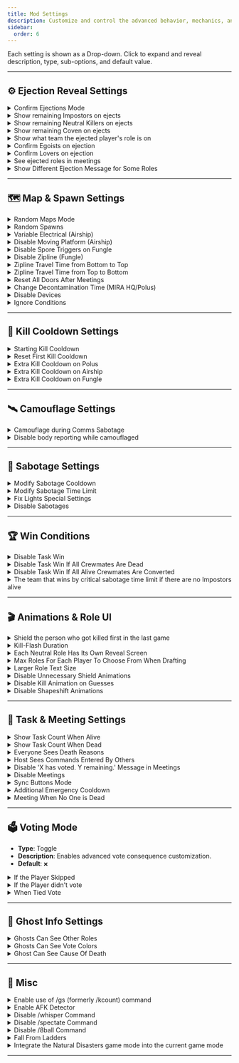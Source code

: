 ```yaml
---
title: Mod Settings
description: Customize and control the advanced behavior, mechanics, and visual aspects of your EHR game sessions.
sidebar:
  order: 6
---
```


Each setting is shown as a Drop-down. Click to expand and reveal description, type, sub-options, and default value.

---

## ⚙️ Ejection Reveal Settings

<details>
  <summary>Confirm Ejections Mode</summary>

- **Type**: Option  
- **Description**: Choose how much information is revealed upon ejection — team, role, or nothing.  
- **Default**: `Role`  
- **Options**: `None`, `Team`, `Role`

</details>

<details>
  <summary>Show remaining Impostors on ejects</summary>

- **Type**: Toggle  
- **Description**: Displays the number of Impostors still alive after someone is ejected.  
- **Default**: `✔️`

</details>

<details>
  <summary>Show remaining Neutral Killers on ejects</summary>

- **Type**: Toggle  
- **Description**: Reveals how many Neutral Killer roles are still alive when a player is ejected.  
- **Default**: `✔️`

</details>

<details>
  <summary>Show remaining Coven on ejects</summary>

- **Type**: Toggle  
- **Description**: Displays how many Coven members remain in the game after an ejection.  
- **Default**: `✔️`

</details>

<details>
  <summary>Show what team the ejected player's role is on</summary>

- **Type**: Toggle  
- **Description**: When enabled, reveals the faction (Crewmate, Impostor, Neutral, etc.) of the ejected role.  
- **Default**: `✔️`

</details>

<details>
  <summary>Confirm Egoists on ejection</summary>

- **Type**: Toggle  
- **Description**: Shows if an ejected player was an Egoist.  
- **Default**: `✔️`

</details>

<details>
  <summary>Confirm Lovers on ejection</summary>

- **Type**: Toggle  
- **Description**: Displays if the ejected player was part of a Lover pair.  
- **Default**: `✔️`

</details>

<details>
  <summary>See ejected roles in meetings</summary>

- **Type**: Toggle  
- **Description**: Shows the role of ejected players during the meeting.  
- **Default**: `✔️`

</details>

<details>
  <summary>Show Different Ejection Message for Some Roles</summary>

- **Type**: Toggle  
- **Description**: Enables special ejection messages for roles like Jester, Innocent, or Executioner.  
- **Default**: `✔️`

</details>

---

## 🗺️ Map & Spawn Settings

<details>
  <summary>Random Maps Mode</summary>

- **Type**: Toggle  
- **Description**: Enables random map selection before each game.  
- **Default**: `❌`

<details>
  <summary>Chance that the map is The Skeld</summary>

  - **Type**: Percentage  
  - **Description**: Probability of selecting The Skeld when maps are randomized.  
  - **Default**: `0`

</details>

<details>
  <summary>Chance that the map is MIRA HQ</summary>

  - **Type**: Percentage  
  - **Description**: Probability of selecting MIRA HQ.  
  - **Default**: `0`

</details>

<details>
  <summary>Chance that the map is Polus</summary>

  - **Type**: Percentage  
  - **Description**: Probability of selecting Polus.  
  - **Default**: `0`

</details>

<details>
  <summary>Chance that the map is dlekS ehT</summary>

  - **Type**: Percentage  
  - **Description**: Probability of selecting the reversed version of Skeld.  
  - **Default**: `0`

</details>

<details>
  <summary>Chance that the map is Airship</summary>

  - **Type**: Percentage  
  - **Description**: Probability of selecting Airship.  
  - **Default**: `0`

</details>

<details>
  <summary>Chance that the map is The Fungle</summary>

  - **Type**: Percentage  
  - **Description**: Probability of selecting The Fungle.  
  - **Default**: `0`

</details>

</details>

<details>
  <summary>Random Spawns</summary>

- **Type**: Toggle  
- **Description**: Enables randomized player spawn locations within the map.  
- **Default**: `❌`

<details>
  <summary>Additional Spawn Locations (Airship)</summary>

  - **Type**: Toggle  
  - **Description**: Adds extra spawn zones specific to Airship.  
  - **Default**: `❌`

</details>

</details>

<details>
  <summary>Variable Electrical (Airship)</summary>

- **Type**: Toggle  
- **Description**: Alters Electrical layout each game on Airship.  
- **Default**: `❌`

</details>

<details>
  <summary>Disable Moving Platform (Airship)</summary>

- **Type**: Toggle  
- **Description**: Disables the moving platform (gap room) on Airship.  
- **Default**: `❌`

</details>

<details>
  <summary>Disable Spore Triggers on Fungle</summary>

- **Type**: Toggle  
- **Description**: Prevents spores from activating on The Fungle.  
- **Default**: `❌`

</details>

<details>
  <summary>Disable Zipline (Fungle)</summary>

- **Type**: Toggle  
- **Description**: Disables all zipline interactions on The Fungle.  
- **Default**: `❌`

<details>
  <summary>Disable Use From Top</summary>

  - **Type**: Toggle  
  - **Default**: `❌`

</details>

<details>
  <summary>Disable Use From Under</summary>

  - **Type**: Toggle  
  - **Default**: `❌`

</details>

<details>
  <summary>Disable Zipline for Crewmates</summary>

  - **Type**: Toggle  
  - **Default**: `❌`

</details>

<details>
  <summary>Disable Zipline for Impostors</summary>

  - **Type**: Toggle  
  - **Default**: `❌`

</details>

<details>
  <summary>Disable Zipline for Neutrals</summary>

  - **Type**: Toggle  
  - **Default**: `❌`

</details>

<details>
  <summary>Disable Zipline for Coven</summary>

  - **Type**: Toggle  
  - **Default**: `❌`

</details>

</details>

<details>
  <summary>Zipline Travel Time from Bottom to Top</summary>

- **Type**: Time (seconds)  
- **Description**: Duration to zipline upwards on The Fungle.  
- **Default**: `4.00`

</details>

<details>
  <summary>Zipline Travel Time from Top to Bottom</summary>

- **Type**: Time (seconds)  
- **Description**: Duration to zipline downward on The Fungle.  
- **Default**: `2.00`

</details>

<details>
  <summary>Reset All Doors After Meetings</summary>

- **Type**: Toggle  
- **Description**: Automatically resets door states after each meeting.  
- **Default**: `❌`

<details>
  <summary>Mode</summary>

  - **Type**: Option  
  - **Description**: Choose how door states are handled post-meeting.  
  - **Default**: `Random`  
  - **Options**: `Open All`, `Close All`, `Random`

</details>

</details>

<details>
  <summary>Change Decontamination Time (MIRA HQ/Polus)</summary>

- **Type**: Toggle  
- **Description**: Allows custom duration for decontamination.  
- **Default**: `❌`

<details>
  <summary>Decontamination Time On MIRA HQ</summary>

  - **Type**: Time (seconds)  
  - **Default**: `3.00`  
  - **Range**: `0.5 - 10`

</details>

<details>
  <summary>Decontamination Time On Polus</summary>

  - **Type**: Time (seconds)  
  - **Default**: `3.00`  
  - **Range**: `0.5 - 10`

</details>

</details>


<details>
  <summary>Disable Devices</summary>

- **Type**: Toggle  
- **Description**: Disables access to certain information-gathering devices across different maps.  
- **Default**: `❌`

<details>
  <summary>Disable Skeld Devices</summary>

  - **Type**: Toggle  
  - **Default**: `❌`

  <details>
    <summary>Disable Admin</summary>

    - **Type**: Toggle  
    - **Default**: `❌`

  </details>

  <details>
    <summary>Disable Cameras</summary>

    - **Type**: Toggle  
    - **Default**: `❌`

  </details>

</details>

<details>
  <summary>Disable MIRA HQ Devices</summary>

  - **Type**: Toggle  
  - **Default**: `❌`

  <details>
    <summary>Disable Admin</summary>

    - **Type**: Toggle  
    - **Default**: `❌`

  </details>

  <details>
    <summary>Disable DoorLog</summary>

    - **Type**: Toggle  
    - **Default**: `❌`

  </details>

</details>

<details>
  <summary>Disable Polus Devices</summary>

  - **Type**: Toggle  
  - **Default**: `❌`

  <details>
    <summary>Disable Admin</summary>

    - **Type**: Toggle  
    - **Default**: `❌`

  </details>

  <details>
    <summary>Disable Cameras</summary>

    - **Type**: Toggle  
    - **Default**: `❌`

  </details>

  <details>
    <summary>Disable Vitals</summary>

    - **Type**: Toggle  
    - **Default**: `❌`

  </details>

</details>

<details>
  <summary>Disable Airship Devices</summary>

  - **Type**: Toggle  
  - **Default**: `❌`

  <details>
    <summary>Disable Cockpit Admin</summary>

    - **Type**: Toggle  
    - **Default**: `❌`

  </details>

  <details>
    <summary>Disable Records Admin</summary>

    - **Type**: Toggle  
    - **Default**: `❌`

  </details>

  <details>
    <summary>Disable Cameras</summary>

    - **Type**: Toggle  
    - **Default**: `❌`

  </details>

  <details>
    <summary>Disable Vitals</summary>

    - **Type**: Toggle  
    - **Default**: `❌`

  </details>

</details>

<details>
  <summary>Disable Fungle Devices</summary>

  - **Type**: Toggle  
  - **Default**: `❌`

  <details>
    <summary>Disable Binoculars</summary>

    - **Type**: Toggle  
    - **Default**: `❌`

  </details>

  <details>
    <summary>Disable Vitals</summary>

    - **Type**: Toggle  
    - **Default**: `❌`

  </details>

</details>

</details>

<details>
  <summary>Ignore Conditions</summary>

- **Type**: Toggle  
- **Description**: Ignores player-based conditional triggers for disabled devices.  
- **Default**: `❌`

<details>
  <summary>Ignore Impostors</summary>

  - **Type**: Toggle  
  - **Default**: `❌`

</details>

<details>
  <summary>Ignore Neutrals</summary>

  - **Type**: Toggle  
  - **Default**: `❌`

</details>

<details>
  <summary>Ignore Crewmates</summary>

  - **Type**: Toggle  
  - **Default**: `❌`

</details>

<details>
  <summary>Ignore After First Death</summary>

  - **Type**: Toggle  
  - **Default**: `❌`

</details>

</details>

---

## 🧼 Kill Cooldown Settings

<details>
  <summary>Starting Kill Cooldown</summary>

- **Type**: Time (seconds)  
- **Description**: Duration before the first kill is allowed in a round.  
- **Default**: `18.00`  
- **Range**: `1 - 60`

</details>

<details>
  <summary>Reset First Kill Cooldown</summary>

- **Type**: Toggle  
- **Description**: Resets the kill cooldown at the start of each game.  
- **Default**: `❌`

</details>

<details>
  <summary>Extra Kill Cooldown on Polus</summary>

- **Type**: Time (seconds)  
- **Description**: Adds extra cooldown for kills when on Polus.  
- **Default**: `0.00`  
- **Range**: `0 - 60`

</details>

<details>
  <summary>Extra Kill Cooldown on Airship</summary>

- **Type**: Time (seconds)  
- **Description**: Adds extra cooldown for kills when on Airship.  
- **Default**: `0.00`  
- **Range**: `0 - 60`

</details>

<details>
  <summary>Extra Kill Cooldown on Fungle</summary>

- **Type**: Time (seconds)  
- **Description**: Adds extra cooldown for kills when on The Fungle.  
- **Default**: `0.00`  
- **Range**: `0 - 60`

</details>

---

## 🛰️ Camouflage Settings

<details>
  <summary>Camouflage during Comms Sabotage</summary>

- **Type**: Toggle  
- **Description**: Enables camouflage effects (players appear identical) when Comms are sabotaged.  
- **Default**: `❌`

<details>
  <summary>Disable on MIRA HQ</summary>

  - **Type**: Toggle  
  - **Description**: Disables the camouflage effect on the MIRA HQ map.  
  - **Default**: `❌`

</details>

<details>
  <summary>Disable on Fungle</summary>

  - **Type**: Toggle  
  - **Description**: Disables the camouflage effect on The Fungle map.  
  - **Default**: `❌`

</details>

<details>
  <summary>Limit</summary>

  - **Type**: Toggle  
  - **Description**: Enables advanced restrictions on how often camouflage can activate.  
  - **Default**: `❌`

  <details>
    <summary>Set Chance of Camouflaging (each time Comms are sabotaged)</summary>

    - **Type**: Toggle  
    - **Description**: Allows camouflage to activate based on a chance each time Comms are sabotaged.  
    - **Default**: `❌`

    <details>
      <summary>Chance of Camouflaging</summary>

      - **Type**: Percentage  
      - **Description**: Probability that camouflage occurs when Comms are sabotaged.  
      - **Default**: `50`  
      - **Range**: `0 - 100`

    </details>

  </details>

  <details>
    <summary>Set Frequency of Camouflaging (= only camouflage every X sabotages)</summary>

    - **Type**: Toggle  
    - **Description**: Camouflage will only occur once every X sabotage events.  
    - **Default**: `❌`

    <details>
      <summary>Frequency of Camouflaging</summary>

      - **Type**: Number  
      - **Description**: Number of sabotages required before camouflage can activate again.  
      - **Default**: `2`  
      - **Range**: `1 - 10`

    </details>

  </details>

  <details>
    <summary>Set Maximum Times of Camouflaging</summary>

    - **Type**: Toggle  
    - **Description**: Restricts how many times camouflage can activate within a game or round.  
    - **Default**: `❌`

    <details>
      <summary>Maximum Times of Camouflaging Per Game</summary>

      - **Type**: Number  
      - **Description**: Maximum camouflage triggers allowed during the entire game.  
      - **Default**: `3`  
      - **Range**: `1 - 30`

    </details>

    <details>
      <summary>Maximum Times of Camouflaging Per Round</summary>

      - **Type**: Number  
      - **Description**: Maximum camouflage triggers allowed per round.  
      - **Default**: `1`  
      - **Range**: `1 - 10`

    </details>

  </details>

</details>

</details>

<details>
  <summary>Disable body reporting while camouflaged</summary>

- **Type**: Toggle  
- **Description**: Disables the ability to report dead bodies while camouflage is active.  
- **Default**: `❌`

</details>

---

## 🛑 Sabotage Settings

<details>
  <summary>Modify Sabotage Cooldown</summary>

- **Type**: Toggle  
- **Description**: Allows setting a custom sabotage cooldown.  
- **Default**: `❌`

<details>
  <summary>Sabotage Cooldown</summary>

  - **Type**: Time (seconds)  
  - **Default**: `30.00`  
  - **Range**: `1 - 60`

</details>

</details>

<details>
  <summary>Modify Sabotage Time Limit</summary>

- **Type**: Toggle  
- **Description**: Enables changing the timer duration before each sabotage causes defeat.  
- **Default**: `❌`

<details>
  <summary>The Skeld Reactor Time Limit</summary>

  - **Type**: Time (seconds)  
  - **Default**: `30.00`  
  - **Range**: `5 - 90`

</details>

<details>
  <summary>The Skeld O2 Time Limit</summary>

  - **Type**: Time (seconds)  
  - **Default**: `30.00`  
  - **Range**: `5 - 90`

</details>

<details>
  <summary>MIRA HQ Reactor Time Limit</summary>

  - **Type**: Time (seconds)  
  - **Default**: `45.00`  
  - **Range**: `5 - 90`

</details>

<details>
  <summary>MIRA HQ O2 Time Limit</summary>

  - **Type**: Time (seconds)  
  - **Default**: `45.00`  
  - **Range**: `5 - 90`

</details>

<details>
  <summary>Polus Reactor Time Limit</summary>

  - **Type**: Time (seconds)  
  - **Default**: `60.00`  
  - **Range**: `5 - 90`

</details>

<details>
  <summary>Airship Reactor Time Limit</summary>

  - **Type**: Time (seconds)  
  - **Default**: `90.00`  
  - **Range**: `5 - 90`

</details>

<details>
  <summary>The Fungle Reactor Time Limit</summary>

  - **Type**: Time (seconds)  
  - **Default**: `60.00`  
  - **Range**: `5 - 90`

</details>

<details>
  <summary>The Fungle Mushroom Mixup Duration</summary>

  - **Type**: Time (seconds)  
  - **Default**: `10.00`  
  - **Range**: `5 - 90`

</details>

</details>

<details>
  <summary>Fix Lights Special Settings</summary>

- **Type**: Toggle  
- **Description**: Enables advanced options for handling the lights sabotage panels.  
- **Default**: `❌`

<details>
  <summary>Block Switches When They Are Up</summary>

  - **Type**: Toggle  
  - **Description**: Prevents toggling light switches that are already in the "up" position.  
  - **Default**: `❌`

</details>

<details>
  <summary>Disable Viewing Deck Lights Panel (Airship)</summary>

  - **Type**: Toggle  
  - **Description**: Disables access to the Viewing Deck lights panel on Airship.  
  - **Default**: `❌`

</details>

<details>
  <summary>Disable Gap Room Lights Panel (Airship)</summary>

  - **Type**: Toggle  
  - **Description**: Disables access to the Gap Room lights panel on Airship.  
  - **Default**: `❌`

</details>

<details>
  <summary>Disable Cargo Lights Panel (Airship)</summary>

  - **Type**: Toggle  
  - **Description**: Disables access to the Cargo lights panel on Airship.  
  - **Default**: `❌`

</details>

</details>

<details>
  <summary>Disable Sabotages</summary>

- **Type**: Toggle  
- **Description**: Completely disables all sabotage options for Impostors or other roles.  
- **Default**: `❌`

<details>
  <summary>Disable Reactor Sabotage (The Skeld & MIRA HQ)</summary>

  - **Type**: Toggle  
  - **Default**: `❌`

</details>

<details>
  <summary>Disable Reset Seismic Stabilizers Sabotage (Polus)</summary>

  - **Type**: Toggle  
  - **Default**: `❌`

</details>

<details>
  <summary>Disable Avert Crash Course Sabotage (Airship)</summary>

  - **Type**: Toggle  
  - **Default**: `❌`

</details>

<details>
  <summary>Disable O2 Sabotage (The Skeld & MIRA HQ)</summary>

  - **Type**: Toggle  
  - **Default**: `❌`

</details>

<details>
  <summary>Disable Comms Sabotage</summary>

  - **Type**: Toggle  
  - **Default**: `❌`

</details>

<details>
  <summary>Disable Lights Sabotage</summary>

  - **Type**: Toggle  
  - **Default**: `❌`

</details>

<details>
  <summary>Disable Mushroom Mixup Sabotage (Fungle)</summary>

  - **Type**: Toggle  
  - **Default**: `❌`

</details>

<details>
  <summary>Disable Doors Sabotage</summary>

  - **Type**: Toggle  
  - **Default**: `❌`

</details>

</details>

---

## 🏆 Win Conditions

<details>
  <summary>Disable Task Win</summary>

- **Type**: Toggle  
- **Description**: Prevents players from winning via task completion.  
- **Default**: `❌`

</details>

<details>
  <summary>Disable Task Win If All Crewmates Are Dead</summary>

- **Type**: Toggle  
- **Description**: Disables task victory if all crewmates are eliminated.  
- **Default**: `✔️`

</details>

<details>
  <summary>Disable Task Win If All Alive Crewmates Are Converted</summary>

- **Type**: Toggle  
- **Description**: Prevents task win if all remaining crewmates are converted to another faction.  
- **Default**: `✔️`

</details>

<details>
  <summary>The team that wins by critical sabotage time limit if there are no Impostors alive</summary>

- **Type**: Option  
- **Description**: Choose which faction wins if sabotage ends the game with no living Impostors.  
- **Default**: `Impostors`  
- **Options**: `Impostors`, `Neutral Killers`, `Coven`



<details>
  <summary>If the selected team is dead, then the winning team is</summary>

- **Type**: Option  
- **Description**: Determines fallback winner if the above-selected team is dead.  
- **Default**: `Impostors`  
- **Options**: `Impostors`, `Neutral Killers`, `Coven`

</details>

</details>

---

## 🎬 Animations & Role UI

<details>
  <summary>Shield the person who got killed first in the last game</summary>

- **Type**: Toggle  
- **Description**: Grants a temporary shield to the first-killed player from the previous game.  
- **Default**: `❌`

</details>

<details>
  <summary>Kill-Flash Duration</summary>

- **Type**: Time (seconds)  
- **Description**: Controls the length of the reactor sabotage flashes used for warnings. 
- **Default**: `0.30`  
- **Range**: `0.1 - 0.45`

</details>

<details>
  <summary>Each Neutral Role Has Its Own Reveal Screen</summary>

:::note
This setting is only available when using the **modded client**. It will have no effect for players on the vanilla *(unmodded)* version.
:::

- **Type**: Toggle  
- **Description**: Shows a dedicated reveal screen when a Neutral role is assigned.  
- **Default**: `❌`

</details>

<details>
  <summary>Max Roles For Each Player To Choose From When Drafting</summary>

- **Type**: Number  
- **Description**: Limits how many role options each player gets when drafting roles.  
- **Default**: `5`  
- **Range**: `1 - 30`

</details>

<details>
  <summary>Larger Role Text Size</summary>

- **Type**: Toggle  
- **Description**: Enlarges the in-game text size of role cards.  
- **Default**: `❌`

</details>

<details>
  <summary>Disable Unnecessary Shield Animations</summary>

- **Type**: Toggle  
- **Description**: Disables shield visual effects that don’t impact gameplay.  
- **Default**: `✔️`

</details>

<details>
  <summary>Disable Kill Animation on Guesses</summary>

- **Type**: Toggle  
- **Description**: Prevents death animation from playing when a player is killed by a guesser.  
- **Default**: `✔️`

</details>

<details>
  <summary>Disable Shapeshift Animations</summary>

- **Type**: Toggle  
- **Description**: Disables all shapeshifting animations, including cases where shapeshift is only used to trigger an ability without the player remaining shifted.    
- **Default**: `✔️`

<details>
  <summary>Disable All Shapeshift Animations</summary>

  - **Type**: Toggle  
  - **Description**: Completely removes any animation or visual cue during shapeshift.  
  - **Default**: `❌`

</details>

</details>

---

## 🎯 Task & Meeting Settings

<details>
  <summary>Show Task Count When Alive</summary>

- **Type**: Toggle  
- **Description**: Displays how many tasks the player has while alive.  
- **Default**: `✔️`

</details>

<details>
  <summary>Show Task Count When Dead</summary>

- **Type**: Toggle  
- **Description**: Displays task count to ghosts.  
- **Default**: `✔️`

</details>

<details>
  <summary>Everyone Sees Death Reasons</summary>

- **Type**: Toggle  
- **Description**: Makes the cause of death visible to all players.  
- **Default**: `❌`

</details>

<details>
  <summary>Host Sees Commands Entered By Others</summary>

- **Type**: Toggle  
- **Description**: Displays command inputs from other players to the host.  
- **Default**: `✔️`

</details>

<details>
  <summary>Disable 'X has voted. Y remaining.' Message in Meetings</summary>

- **Type**: Toggle  
- **Description**: Removes the voting progress message from the meeting UI.  
- **Default**: `✔️`

</details>

<details>
  <summary>Disable Meetings</summary>

- **Type**: Toggle  
- **Description**: Prevents players from calling any meetings during the game.  
- **Default**: `❌`

</details>

<details>
  <summary>Sync Buttons Mode</summary>

- **Type**: Toggle  
- **Description**: Limits the total number of emergency meetings that can be called by all players combined in a single game. 
- **Default**: `❌`

<details>
  <summary>Max Number of Emergency Meetings Allowed</summary>

  - **Type**: Number  
  - **Default**: `10`  
  - **Range**: `0 - 100`

</details>

</details>

<details>
  <summary>Additional Emergency Cooldown</summary>

- **Type**: Toggle  
- **Description**: Adds an extra delay on top of the base emergency cooldown before another meeting can be called.  
- **Default**: `❌`

<details>
  <summary>Minimum Living Players to be Applied</summary>

  - **Type**: Number  
  - **Description**: The extra cooldown only applies if this minimum number of players are still alive.  
  - **Default**: `1`  
  - **Range**: `1 - 15`

</details>

<details>
  <summary>Additional Cooldown</summary>

  - **Type**: Time (seconds)  
  - **Description**: Duration of the added cooldown applied to emergency meeting button usage.  
  - **Default**: `1.00`  
  - **Range**: `1 - 60`

</details>

</details>

<details>
  <summary>Meeting When No One is Dead</summary>

- **Type**: Toggle  
- **Description**: Changes meeting time when no one has died.  
- **Default**: `❌`

<details>
  <summary>Meeting Time When No One is Dead</summary>

  - **Type**: Time (seconds)  
  - **Default**: `10.00`  
  - **Range**: `1 - 300`

</details>

</details>

---

## 🗳️ Voting Mode

- **Type**: Toggle  
- **Description**: Enables advanced vote consequence customization.  
- **Default**: `❌`

<details>
  <summary>If the Player Skipped</summary>

  - **Type**: Option  
  - **Description**: Determines the consequence for skipping a vote.  
  - **Default**: `No vote`  
  - **Options**: `No vote`, `Suicide`, `Self Vote`

  <details>
    <summary>Ignore the First Meeting</summary>

    - **Type**: Toggle  
    - **Description**: Prevents penalty from applying during the first meeting.  
    - **Default**: `❌`

  </details>

  <details>
    <summary>Ignore When No Dead Body</summary>

    - **Type**: Toggle  
    - **Description**: No penalty if no one died in that round.  
    - **Default**: `❌`

  </details>

  <details>
    <summary>Ignore at Emergency Meetings</summary>

    - **Type**: Toggle  
    - **Description**: No penalty during emergency meetings.  
    - **Default**: `❌`

  </details>

</details>

<details>
  <summary>If the Player didn't vote</summary>

  - **Type**: Option  
  - **Description**: Determines penalty for players who don't vote.  
  - **Default**: `No vote`  
  - **Options**: `No vote`, `Suicide`, `Self Vote`, `Skip`

</details>

<details>
  <summary>When Tied Vote</summary>

  - **Type**: Option  
  - **Description**: Defines outcome when a vote ends in a tie.  
  - **Default**: `No ejects`  
  - **Options**: `No ejects`, `Eject All`, `Eject Random`

</details>

---

## 👻 Ghost Info Settings

<details>
  <summary>Ghosts Can See Other Roles</summary>

- **Type**: Toggle  
- **Description**: Ghosts are able to view the roles of other players.  
- **Default**: `✔️`

</details>

<details>
  <summary>Ghosts Can See Vote Colors</summary>

- **Type**: Toggle  
- **Description**: Shows the voting colors to dead players.  
- **Default**: `✔️`

</details>

<details>
  <summary>Ghost Can See Cause Of Death</summary>

- **Type**: Toggle  
- **Description**: Displays the cause of death to ghosts.  
- **Default**: `✔️`

</details>

---

## 🔧 Misc

<details>
  <summary>Enable use of /gs (formerly /kcount) command</summary>

- **Type**: Toggle  
- **Description**: Enables the `/gs` command to view player stats.  
- **Default**: `✔️`

<details>
  <summary>Show amount of alive Impostors</summary>

  - **Type**: Toggle  
  - **Default**: `✔️`

</details>

<details>
  <summary>Show amount of alive Madmates</summary>

  - **Type**: Toggle  
  - **Default**: `✔️`

</details>

<details>
  <summary>Show amount of alive Converted Players (excluding Madmates)</summary>

  - **Type**: Toggle  
  - **Default**: `✔️`

</details>

<details>
  <summary>Show amount of alive Non-Killing Neutrals</summary>

  - **Type**: Toggle  
  - **Default**: `✔️`

</details>

<details>
  <summary>Show amount of alive Neutral Killers</summary>

  - **Type**: Toggle  
  - **Default**: `✔️`

</details>

<details>
  <summary>Show amount of alive Coven</summary>

  - **Type**: Toggle  
  - **Default**: `✔️`

</details>

<details>
  <summary>Show amount of alive Crewmates</summary>

  - **Type**: Toggle  
  - **Default**: `✔️`

</details>

<details>
  <summary>Show Romantic pair state</summary>

  - **Type**: Toggle  
  - **Default**: `✔️`

</details>

<details>
  <summary>Show Lovers pair state</summary>

  - **Type**: Toggle  
  - **Default**: `✔️`

</details>

<details>
  <summary>Show amount of completed tasks</summary>

  - **Type**: Toggle  
  - **Default**: `✔️`

</details>

<details>
  <summary>Minimum alive players to use this command</summary>

  - **Type**: Number  
  - **Default**: `1`  
  - **Range**: `1 - 15`

</details>

</details>

<details>
  <summary>Enable AFK Detector</summary>

- **Type**: Toggle  
- **Description**: Enables automatic detection of players who are inactive during the game.  
- **Default**: `✔️`

<details>
  <summary>Consequence for AFK players</summary>

- **Type**: Option  
- **Description**: Action applied to AFK players once detected — from warnings to being kicked.  
- **Default**: `Nothing`  
- **Options**: `Nothing`, `Shield`, `Suicide`, `Kick`

</details>

<details>
  <summary>Minimum alive players to activate AFK Detector</summary>

- **Type**: Number  
- **Description**: Sets how many living players must remain for AFK detection to be active.  
- **Default**: `7`  
- **Range**: `3 - 15`

</details>

<details>
  <summary>Activate AFK Detector on game start</summary>

- **Type**: Toggle  
- **Description**: If enabled, the AFK detector activates at game start instead of after the first meeting. 
- **Default**: `❌`

</details>

</details>

<details>
  <summary>Disable /whisper Command</summary>

- **Type**: Toggle  
- **Description**: Disables use of the `/whisper` command for all players.  
- **Default**: `❌`

</details>

<details>
  <summary>Disable /spectate Command</summary>

- **Type**: Toggle  
- **Description**: Disables the `/spectate` command, preventing players from entering spectate mode.  
- **Default**: `❌`

</details>

<details>
  <summary>Disable /8ball Command</summary>

- **Type**: Toggle  
- **Description**: Disables the `/8ball` command for all players.  
- **Default**: `❌`

</details>

<details>
  <summary>Fall From Ladders</summary>

- **Type**: Toggle  
- **Description**: If enabled, there is a chance of dying after using a ladder.  
- **Default**: `❌`

<details>
  <summary>Fall To Death Chance</summary>

  - **Type**: Percentage  
  - **Description**: Sets the chance that a player dies when falling from a ladder.
  - **Default**: `5%`  
  - **Range**: `5% - 100%`

</details>

</details>

<details> 
  <summary>Integrate the Natural Disasters game mode into the current game mode</summary> 

- **Type**: Toggle  
- **Description**: Merges Natural Disasters mechanics into the currently selected game mode, allowing both to run together.  
- **Default**: `❌`

</details>

---